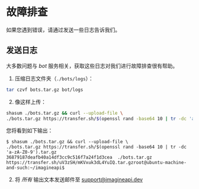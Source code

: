 # 故障排查

如果您遇到错误，请通过发送一些日志告诉我们。

## 发送日志

大多数问题与 *bot* 服务相关，获取这些日志对我们进行故障排查很有帮助。

1. 压缩日志文件夹（`./bots/logs`）：

```sh copy
tar czvf bots.tar.gz bot/logs
```

2. 像这样上传：

```sh copy
shasum ./bots.tar.gz && curl --upload-file \
./bots.tar.gz https://transfer.sh/$(openssl rand -base64 10 | tr -dc 'a-zA-Z0-9').tar.gz
```

您将看到如下输出：

```
$ shasum ./bots.tar.gz && curl --upload-file \
./bots.tar.gz https://transfer.sh/$(openssl rand -base64 10 | tr -dc 'a-zA-Z0-9').tar.gz
36879187deafb40a14df3cc9c516f7a24f1d3cea  ./bots.tar.gz
https://transfer.sh/uV3zSH/mKVxuk3dL4YuIQ.tar.gzroot@ubuntu-machine-and-such:~/imagineapi$
```

2. 将 *所有* 输出文本发送邮件至 [support@imagineapi.dev](mailto:support@imagineapi.dev)